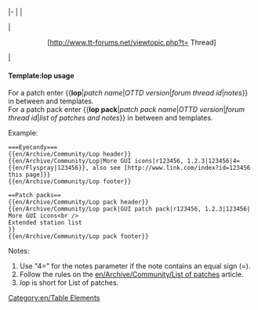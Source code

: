 <includeonly>|-
|{{{1}}}
|<center>{{{2}}}</center>
|<center>[http://www.tt-forums.net/viewtopic.php?t={{{3}}} Thread]</center>
|{{{4|}}}</includeonly><noinclude>

{{en/Archive/Community/Lop header}}
{{en/Archive/Community/Lop|Patch name|r00000|00000|Notes}}
{{en/Archive/Community/Lop footer}}

====Template:lop usage====
For a patch enter <nowiki>{{</nowiki>'''lop'''|''patch name''|''OTTD version''|''forum thread id''|''notes''<nowiki>}}</nowiki> in between {{en/S|en/Archive/Community/Lop header}} and {{en/S|en/Archive/Community/Lop footer}} templates.<br />
For a patch pack enter <nowiki>{{</nowiki>'''lop pack'''|''patch pack name''|''OTTD version''|''forum thread id''|''list of patches and notes''<nowiki>}}</nowiki> in between {{en/S|en/Archive/Community/Lop pack header}} and {{en/S|en/Archive/Community/Lop pack footer}} templates. 

Example:
<pre>
===Eyecandy===
{{en/Archive/Community/Lop header}}
{{en/Archive/Community/Lop|More GUI icons|r123456, 1.2.3|123456|4={{en/Flyspray|123456}}, also see [http://www.link.com/index?id=123456 this page]}}
{{en/Archive/Community/Lop footer}}
</pre>
<pre>
==Patch packs==
{{en/Archive/Community/Lop pack header}}
{{en/Archive/Community/Lop pack|GUI patch pack|r123456, 1.2.3|123456|
More GUI icons<br />
Extended station list
}}
{{en/Archive/Community/Lop pack footer}}
</pre>
Notes:
#Use "4=" for the notes parameter if the note contains an equal sign (=).
#Follow the rules on the [[en/Archive/Community/List of patches]] article.
#''lop'' is short for List of patches.
</noinclude><noinclude>[[Category:en/Table Elements]]</noinclude>